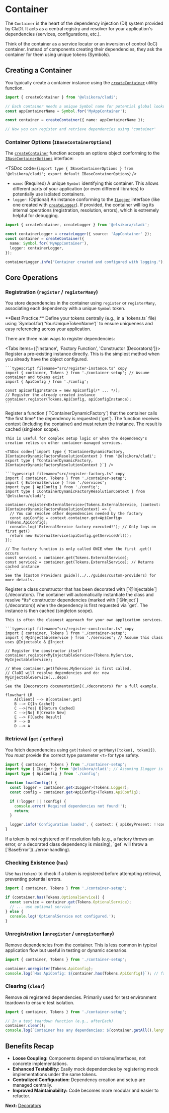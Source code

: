 
# Container

The `Container` is the heart of the dependency injection (DI) system provided by ClaDI. It acts as a central registry and resolver for your application's dependencies (services, configurations, etc.).

Think of the container as a service locator or an inversion of control (IoC) container. Instead of components creating their dependencies, they ask the container for them using unique tokens (Symbols).

## Creating a Container

You typically create a container instance using the [`createContainer`](../../api-reference/key-exports) utility function.

```typescript filename="src/app.ts" copy
import { createContainer } from '@elsikora/cladi';

// Each container needs a unique Symbol name for potential global lookup
const appContainerName = Symbol.for('MyAppContainer');

const container = createContainer({ name: appContainerName });

// Now you can register and retrieve dependencies using 'container'
```

### Container Options (`IBaseContainerOptions`)

The [`createContainer`](../../api-reference/key-exports) function accepts an options object conforming to the [`IBaseContainerOptions`](../../api-reference/core-interfaces#ibasecontaineroptions) interface:

<TSDoc code={`import type { IBaseContainerOptions } from '@elsikora/cladi'; export default IBaseContainerOptions`} />

-   `name`: (Required) A unique `Symbol` identifying this container. This allows different parts of your application (or even different libraries) to potentially use isolated containers.
-   `logger`: (Optional) An instance conforming to the [`ILogger`](../../api-reference/core-interfaces#ilogger) interface (like one created with [`createLogger`](../../api-reference/key-exports)). If provided, the container will log its internal operations (registration, resolution, errors), which is extremely helpful for debugging.

```typescript filename="src/app-with-logging.ts" copy
import { createContainer, createLogger } from '@elsikora/cladi';

const containerLogger = createLogger({ source: 'AppContainer' });
const container = createContainer({
  name: Symbol.for('MyAppContainer'),
  logger: containerLogger,
});

containerLogger.info("Container created and configured with logging.");
```

## Core Operations

### Registration (`register` / `registerMany`)

You store dependencies in the container using `register` or `registerMany`, associating each dependency with a unique `Symbol` token.

<Callout>
  **Best Practice:** Define your tokens centrally (e.g., in a `tokens.ts` file) using `Symbol.for('YourUniqueTokenName')` to ensure uniqueness and easy referencing across your application.
</Callout>

There are three main ways to register dependencies:

<Tabs items={['Instance', 'Factory Function', 'Constructor (Decorators)']}>
  <Tab>
    Register a pre-existing instance directly. This is the simplest method when you already have the object configured.

    ```typescript filename="src/register-instance.ts" copy
    import { container, Tokens } from './container-setup'; // Assume container and tokens exist
    import { ApiConfig } from './config';

    const apiConfigInstance = new ApiConfig(/* ... */);
    // Register the already created instance
    container.register(Tokens.ApiConfig, apiConfigInstance);
    ```
  </Tab>
  <Tab>
    Register a function (`TContainerDynamicFactory`) that the container calls *the first time* the dependency is requested (`get`). The function receives context (including the container) and must return the instance. The result is cached (singleton scope).

    This is useful for complex setup logic or when the dependency's creation relies on other container-managed services.

    <TSDoc code={`import type { TContainerDynamicFactory, IContainerDynamicFactoryResolutionContext } from '@elsikora/cladi'; export type { TContainerDynamicFactory, IContainerDynamicFactoryResolutionContext }`} />

    ```typescript filename="src/register-factory.ts" copy
    import { container, Tokens } from './container-setup';
    import { ExternalService } from './services';
    import type { ApiConfig } from './config';
    import type { IContainerDynamicFactoryResolutionContext } from '@elsikora/cladi';

    container.register<ExternalService>(Tokens.ExternalService, (context: IContainerDynamicFactoryResolutionContext) => {
      // You can resolve other dependencies needed by the factory
      const apiConfig = context.container.get<ApiConfig>(Tokens.ApiConfig);
      console.log('ExternalService factory executed!'); // Only logs on first get()
      return new ExternalService(apiConfig.getServiceUrl());
    });

    // The factory function is only called ONCE when the first .get() occurs
    const service1 = container.get(Tokens.ExternalService);
    const service2 = container.get(Tokens.ExternalService); // Returns cached instance
    ```
    See the [Custom Providers guide](../../guides/custom-providers) for more details.
  </Tab>
  <Tab>
    Register a class constructor that has been decorated with [`@Injectable`](./decorators). The container will automatically instantiate the class and resolve *its* constructor dependencies (marked with [`@Inject`](./decorators)) when the dependency is first requested via `get`. The instance is then cached (singleton scope).

    This is often the cleanest approach for your own application services.

    ```typescript filename="src/register-constructor.ts" copy
    import { container, Tokens } from './container-setup';
    import { MyInjectableService } from './services'; // Assume this class uses @Injectable & @Inject

    // Register the constructor itself
    container.register<MyInjectableService>(Tokens.MyService, MyInjectableService);

    // When container.get(Tokens.MyService) is first called,
    // ClaDI will resolve dependencies and do: new MyInjectableService(...deps)
    ```
    See the [Decorators documentation](./decorators) for a full example.
  </Tab>
</Tabs>

```mermaid
flowchart LR
    A[Client] --> B[container.get]
    B --> C{In Cache?}
    C -->|Yes| D[Return Cached]
    C -->|No| E[Create New]
    E --> F[Cache Result]
    F --> D
    D --> A
```

### Retrieval (`get` / `getMany`)

You fetch dependencies using `get(token)` or `getMany([token1, token2])`. You *must* provide the correct type parameter `<T>` for type safety.

```typescript filename="src/retrieve-dependency.ts" copy
import { container, Tokens } from './container-setup';
import type { ILogger } from '@elsikora/cladi'; // Assuming ILogger is registered
import type { ApiConfig } from './config';

function loadConfig() {
  const logger = container.get<ILogger>(Tokens.Logger);
  const config = container.get<ApiConfig>(Tokens.ApiConfig);

  if (!logger || !config) {
    console.error('Required dependencies not found!');
    return;
  }

  logger.info('Configuration loaded', { context: { apiKeyPresent: !!config.getApiKey() } });
}
```

<Callout type="error">
  If a token is not registered or if resolution fails (e.g., a factory throws an error, or a decorated class dependency is missing), `get` will throw a [`BaseError`](../error-handling).
</Callout>

### Checking Existence (`has`)

Use `has(token)` to check if a token is registered before attempting retrieval, preventing potential errors.

```typescript filename="src/check-existence.ts" copy
import { container, Tokens } from './container-setup';

if (container.has(Tokens.OptionalService)) {
  const service = container.get(Tokens.OptionalService);
  // ... use optional service
} else {
  console.log('OptionalService not configured.');
}
```

### Unregistration (`unregister` / `unregisterMany`)

Remove dependencies from the container. This is less common in typical application flow but useful in testing or dynamic scenarios.

```typescript filename="src/unregister-example.ts" copy
import { container, Tokens } from './container-setup';

container.unregister(Tokens.ApiConfig);
console.log(`Has ApiConfig: ${container.has(Tokens.ApiConfig)}`); // false
```

### Clearing (`clear`)

Remove *all* registered dependencies. Primarily used for test environment teardown to ensure test isolation.

```typescript filename="src/clear-example.ts" copy
import { container, Tokens } from './container-setup';

// In a test teardown function (e.g., afterEach)
container.clear();
console.log(`Container has any dependencies: ${container.getAll().length > 0}`); // false
```

## Benefits Recap

-   **Loose Coupling:** Components depend on tokens/interfaces, not concrete implementations.
-   **Enhanced Testability:** Easily mock dependencies by registering mock implementations under the same tokens.
-   **Centralized Configuration:** Dependency creation and setup are managed centrally.
-   **Improved Maintainability:** Code becomes more modular and easier to refactor.

**Next:** [Decorators](./decorators) 